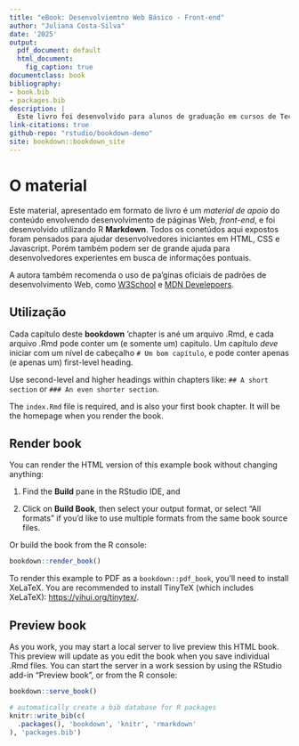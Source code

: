 ```yaml
--- 
title: "eBook: Desenvolviemtno Web Básico - Front-end"
author: "Juliana Costa-Silva"
date: '2025'
output:
  pdf_document: default
  html_document:
    fig_caption: true
documentclass: book
bibliography:
- book.bib
- packages.bib
description: |
  Este livro foi desenvolvido para alunos de graduação em cursos de Tecnologia da Informação com base no conteúdo necessário para atividades de Desenvolvimento Web Básico e disciplinas que permeiam o tema.
link-citations: true
github-repo: "rstudio/bookdown-demo"
site: bookdown::bookdown_site
---
```



# O material

Este material, apresentado em formato de livro é um _material de apoio_ do conteúdo envolvendo desenvolvimento de páginas Web, _front_-_end_, e foi desenvolvido utilizando R **Markdown**. Todos os conetúdos aqui expostos foram pensados para ajudar desenvolvedores iniciantes em HTML, CSS e Javascript. Porém também podem ser de grande ajuda para desenvolvedores experientes em busca de informações pontuais.

A autora também recomenda o uso de pa'ginas oficiais de padrões de desenvolvimento Web, como [W3School](https://www.w3schools.com/) e [MDN Develepoers](https://developer.mozilla.org/).

## Utilização 

Cada capítulo deste **bookdown** 'chapter is ané um arquivo .Rmd, e cada arquivo .Rmd pode conter um (e somente um) capitulo. Um capítulo *deve* iniciar com um nível de cabeçalho `# Um bom capítulo`, e pode conter apenas (e apenas um) first-level heading.

Use second-level and higher headings within chapters like: `## A short section` or `### An even shorter section`.

The `index.Rmd` file is required, and is also your first book chapter. It will be the homepage when you render the book.

## Render book

You can render the HTML version of this example book without changing anything:

1. Find the **Build** pane in the RStudio IDE, and

1. Click on **Build Book**, then select your output format, or select "All formats" if you'd like to use multiple formats from the same book source files.

Or build the book from the R console:

```r
bookdown::render_book()
```

To render this example to PDF as a `bookdown::pdf_book`, you'll need to install XeLaTeX. You are recommended to install TinyTeX (which includes XeLaTeX): <https://yihui.org/tinytex/>.

## Preview book

As you work, you may start a local server to live preview this HTML book. This preview will update as you edit the book when you save individual .Rmd files. You can start the server in a work session by using the RStudio add-in "Preview book", or from the R console:

```r
bookdown::serve_book()
```


```r
# automatically create a bib database for R packages
knitr::write_bib(c(
  .packages(), 'bookdown', 'knitr', 'rmarkdown'
), 'packages.bib')
```
